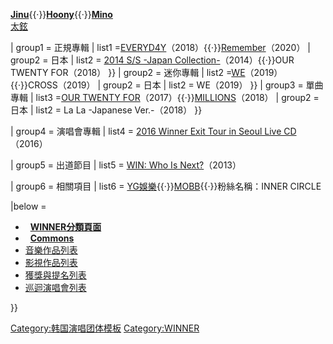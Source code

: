 {{Navbox musical artist
| name  = WINNER
| title = [[WINNER]]
| background = group_or_band
| bodyclass  = hlist
| above   = '''[[姜昇潤|Yoon]]'''{{·}}'''[[金秦禹|Jinu]]'''{{·}}'''[[李昇勳|Hoony]]'''{{·}}'''[[宋旻浩|Mino]]'''<br>[[南太鉉|太鉉]]

| group1 = 正規專輯
| list1 ={{Navbox musical artist|border=child
| group1 = 韓國
| list1  = [[2014 S/S]]（2014）{{·}}[[EVERYD4Y]]（2018）{{·}}[[Remember (WINNER專輯)|Remember]]（2020）
| group2 = 日本
| list2  = [[2014 S/S -Japan Collection-]]（2014）{{·}}OUR TWENTY FOR（2018）
}}
| group2 = 迷你專輯
| list2 ={{Navbox musical artist|border=child
| group1 = 韓國
| list1  = [[EXIT:E]]（2016）{{·}}[[WE (WINNER迷你專輯)|WE]]（2019）{{·}}CROSS（2019）
| group2 = 日本
| list2  = WE（2019）
}}
| group3 = 單曲專輯
| list3 ={{Navbox musical artist|border=child
| group1 = 韓國
| list1  = [[Fate Number For (WINNER韓語單曲)|FATE NUMBER FOR]]（2017）{{·}}[[Our Twenty For (WINNER韓語單曲)|OUR TWENTY FOR]]（2017）{{·}}[[MILLIONS]]（2018）
| group2 = 日本
| list2  = La La -Japanese Ver.-（2018）
}}

| group4 = 演唱會專輯
| list4 = [[2016 Winner Exit Tour in Seoul Live CD (現場專輯)|2016 Winner Exit Tour in Seoul Live CD]]（2016）

| group5 = 出道節目
| list5  = [[WIN|WIN: Who Is Next?]]（2013）

| group6 = 相關項目
| list6  = [[YG娛樂]]{{·}}[[MOBB]]{{·}}粉絲名稱：INNER CIRCLE

|below =
* &nbsp;{{icon|Category}} '''[[:Category:WINNER|WINNER分類頁面]]'''
* &nbsp;{{icon|Commons}} '''[[commons:Winner (band)|Commons]]'''
* [[WINNER音樂作品列表|音樂作品列表]]
* [[WINNER影視作品列表|影視作品列表]]
* [[WINNER獲獎與提名列表|獲獎與提名列表]]
* [[WINNER巡迴演唱會列表|巡迴演唱會列表]]

}}
<noinclude>
{{collapsible option}}
[[Category:韩国演唱团体模板]]
[[Category:WINNER]]
</noinclude>